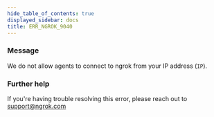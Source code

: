 ```yaml
---
hide_table_of_contents: true
displayed_sidebar: docs
title: ERR_NGROK_9040
---
```




### Message

We do not allow agents to connect to ngrok from your IP address (`IP`).

<ErrorDetails error="err_ngrok_9040" />

### Further help

If you're having trouble resolving this error, please reach out to [support@ngrok.com](mailto:support@ngrok.com?subject=Help%20with%20ERR_NGROK_9040)
